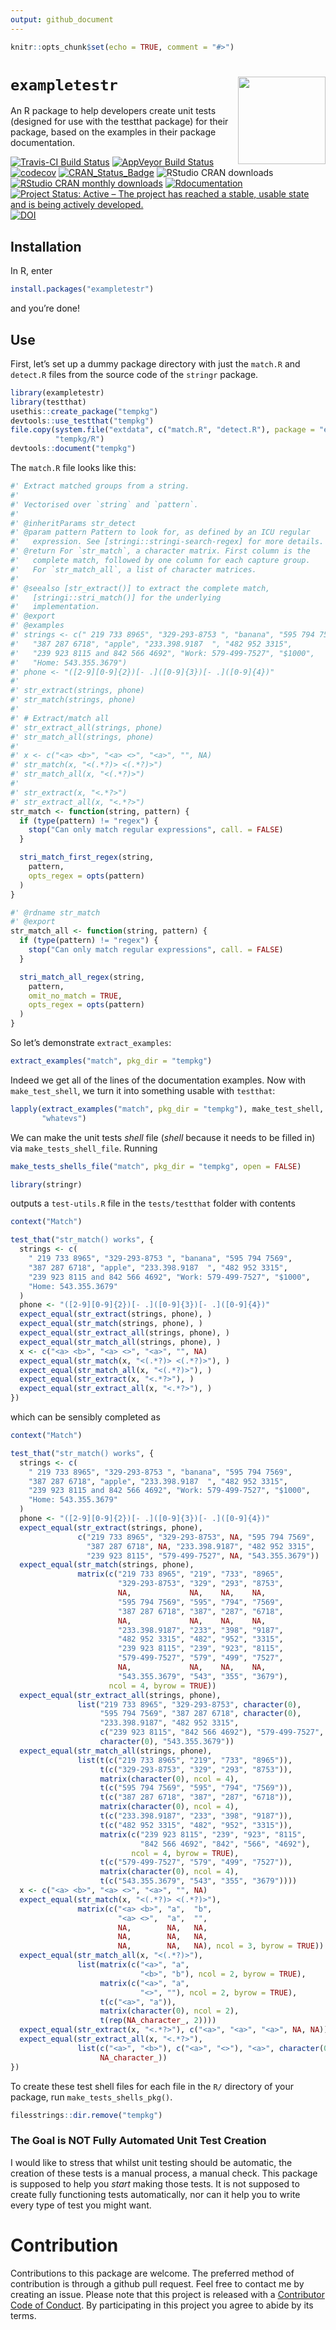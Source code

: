 ```yaml
---
output: github_document
---
```


```r
knitr::opts_chunk$set(echo = TRUE, comment = "#>")
```

# `exampletestr` <img src="man/figures/logo.png" align="right" height=140/>

An R package to help developers create unit tests (designed for use with the testthat package) for their package, based on the examples in their package documentation.

[![Travis-CI Build Status](https://travis-ci.org/rorynolan/exampletestr.svg?branch=master)](https://travis-ci.org/rorynolan/exampletestr)
[![AppVeyor Build Status](https://ci.appveyor.com/api/projects/status/github/rorynolan/exampletestr?branch=master&svg=true)](https://ci.appveyor.com/project/rorynolan/exampletestr)
[![codecov](https://codecov.io/gh/rorynolan/exampletestr/branch/master/graph/badge.svg)](https://codecov.io/gh/rorynolan/exampletestr)
[![CRAN_Status_Badge](http://www.r-pkg.org/badges/version/exampletestr)](https://cran.r-project.org/package=exampletestr)
![RStudio CRAN downloads](http://cranlogs.r-pkg.org/badges/grand-total/exampletestr)
[![RStudio CRAN monthly downloads](http://cranlogs.r-pkg.org/badges/exampletestr)](https://cran.r-project.org/package=exampletestr)
[![Rdocumentation](http://www.rdocumentation.org/badges/version/exampletestr)](http://www.rdocumentation.org/packages/exampletestr)
[![Project Status: Active – The project has reached a stable, usable state and is being actively developed.](http://www.repostatus.org/badges/latest/active.svg)](http://www.repostatus.org/#active)
[![DOI](https://zenodo.org/badge/82205896.svg)](https://zenodo.org/badge/latestdoi/82205896)

## Installation
In R, enter
```r
install.packages("exampletestr")
```
and you're done!

## Use
First, let's set up a dummy package directory with just the `match.R` and `detect.R` files from the source code of the `stringr` package.
```r
library(exampletestr)
library(testthat)
usethis::create_package("tempkg")
devtools::use_testthat("tempkg")
file.copy(system.file("extdata", c("match.R", "detect.R"), package = "exampletestr"), 
          "tempkg/R")
devtools::document("tempkg")
```

The `match.R` file looks like this:
```r
#' Extract matched groups from a string.
#'
#' Vectorised over `string` and `pattern`.
#'
#' @inheritParams str_detect
#' @param pattern Pattern to look for, as defined by an ICU regular
#'   expression. See [stringi::stringi-search-regex] for more details.
#' @return For `str_match`, a character matrix. First column is the
#'   complete match, followed by one column for each capture group.
#'   For `str_match_all`, a list of character matrices.
#'
#' @seealso [str_extract()] to extract the complete match,
#'   [stringi::stri_match()] for the underlying
#'   implementation.
#' @export
#' @examples
#' strings <- c(" 219 733 8965", "329-293-8753 ", "banana", "595 794 7569",
#'   "387 287 6718", "apple", "233.398.9187  ", "482 952 3315",
#'   "239 923 8115 and 842 566 4692", "Work: 579-499-7527", "$1000",
#'   "Home: 543.355.3679")
#' phone <- "([2-9][0-9]{2})[- .]([0-9]{3})[- .]([0-9]{4})"
#'
#' str_extract(strings, phone)
#' str_match(strings, phone)
#'
#' # Extract/match all
#' str_extract_all(strings, phone)
#' str_match_all(strings, phone)
#'
#' x <- c("<a> <b>", "<a> <>", "<a>", "", NA)
#' str_match(x, "<(.*?)> <(.*?)>")
#' str_match_all(x, "<(.*?)>")
#'
#' str_extract(x, "<.*?>")
#' str_extract_all(x, "<.*?>")
str_match <- function(string, pattern) {
  if (type(pattern) != "regex") {
    stop("Can only match regular expressions", call. = FALSE)
  }

  stri_match_first_regex(string,
    pattern,
    opts_regex = opts(pattern)
  )
}

#' @rdname str_match
#' @export
str_match_all <- function(string, pattern) {
  if (type(pattern) != "regex") {
    stop("Can only match regular expressions", call. = FALSE)
  }

  stri_match_all_regex(string,
    pattern,
    omit_no_match = TRUE,
    opts_regex = opts(pattern)
  )
}
```
So let's demonstrate `extract_examples`:
```r
extract_examples("match", pkg_dir = "tempkg")
```

Indeed we get all of the lines of the documentation examples. Now with `make_test_shell`, we turn it into something usable with `testthat`:
```r
lapply(extract_examples("match", pkg_dir = "tempkg"), make_test_shell, 
       "whatevs")
```

We can make the unit tests _shell_ file (_shell_ because it needs to be filled in) via `make_tests_shell_file`. Running 
```r
make_tests_shells_file("match", pkg_dir = "tempkg", open = FALSE)
```
```r
library(stringr)
```
outputs a `test-utils.R` file in the `tests/testthat` folder with contents
```r
context("Match")

test_that("str_match() works", {
  strings <- c(
    " 219 733 8965", "329-293-8753 ", "banana", "595 794 7569",
    "387 287 6718", "apple", "233.398.9187  ", "482 952 3315",
    "239 923 8115 and 842 566 4692", "Work: 579-499-7527", "$1000",
    "Home: 543.355.3679"
  )
  phone <- "([2-9][0-9]{2})[- .]([0-9]{3})[- .]([0-9]{4})"
  expect_equal(str_extract(strings, phone), )
  expect_equal(str_match(strings, phone), )
  expect_equal(str_extract_all(strings, phone), )
  expect_equal(str_match_all(strings, phone), )
  x <- c("<a> <b>", "<a> <>", "<a>", "", NA)
  expect_equal(str_match(x, "<(.*?)> <(.*?)>"), )
  expect_equal(str_match_all(x, "<(.*?)>"), )
  expect_equal(str_extract(x, "<.*?>"), )
  expect_equal(str_extract_all(x, "<.*?>"), )
})
```
which can be sensibly completed as
```r
context("Match")

test_that("str_match() works", {
  strings <- c(
    " 219 733 8965", "329-293-8753 ", "banana", "595 794 7569",
    "387 287 6718", "apple", "233.398.9187  ", "482 952 3315",
    "239 923 8115 and 842 566 4692", "Work: 579-499-7527", "$1000",
    "Home: 543.355.3679"
  )
  phone <- "([2-9][0-9]{2})[- .]([0-9]{3})[- .]([0-9]{4})"
  expect_equal(str_extract(strings, phone), 
               c("219 733 8965", "329-293-8753", NA, "595 794 7569", 
                 "387 287 6718", NA, "233.398.9187", "482 952 3315", 
                 "239 923 8115", "579-499-7527", NA, "543.355.3679"))
  expect_equal(str_match(strings, phone), 
               matrix(c("219 733 8965", "219", "733", "8965",
                        "329-293-8753", "329", "293", "8753",
                        NA,             NA,    NA,    NA,    
                        "595 794 7569", "595", "794", "7569",
                        "387 287 6718", "387", "287", "6718",
                        NA,             NA,    NA,    NA,    
                        "233.398.9187", "233", "398", "9187",
                        "482 952 3315", "482", "952", "3315",
                        "239 923 8115", "239", "923", "8115",
                        "579-499-7527", "579", "499", "7527",
                        NA,             NA,    NA,    NA,    
                        "543.355.3679", "543", "355", "3679"), 
                      ncol = 4, byrow = TRUE))
  expect_equal(str_extract_all(strings, phone), 
               list("219 733 8965", "329-293-8753", character(0), 
                    "595 794 7569", "387 287 6718", character(0),
                    "233.398.9187", "482 952 3315", 
                    c("239 923 8115", "842 566 4692"), "579-499-7527",
                    character(0), "543.355.3679"))
  expect_equal(str_match_all(strings, phone), 
               list(t(c("219 733 8965", "219", "733", "8965")),
                    t(c("329-293-8753", "329", "293", "8753")),
                    matrix(character(0), ncol = 4),
                    t(c("595 794 7569", "595", "794", "7569")),
                    t(c("387 287 6718", "387", "287", "6718")),
                    matrix(character(0), ncol = 4),
                    t(c("233.398.9187", "233", "398", "9187")),
                    t(c("482 952 3315", "482", "952", "3315")),
                    matrix(c("239 923 8115", "239", "923", "8115",
                             "842 566 4692", "842", "566", "4692"),
                           ncol = 4, byrow = TRUE),
                    t(c("579-499-7527", "579", "499", "7527")),
                    matrix(character(0), ncol = 4),
                    t(c("543.355.3679", "543", "355", "3679"))))
  x <- c("<a> <b>", "<a> <>", "<a>", "", NA)
  expect_equal(str_match(x, "<(.*?)> <(.*?)>"),
               matrix(c("<a> <b>", "a",  "b", 
                        "<a> <>",  "a",  "",
                        NA,        NA,   NA,  
                        NA,        NA,   NA,  
                        NA,        NA,   NA), ncol = 3, byrow = TRUE))
  expect_equal(str_match_all(x, "<(.*?)>"), 
               list(matrix(c("<a>", "a", 
                             "<b>", "b"), ncol = 2, byrow = TRUE),
                    matrix(c("<a>", "a", 
                             "<>", ""), ncol = 2, byrow = TRUE),
                    t(c("<a>", "a")),
                    matrix(character(0), ncol = 2),
                    t(rep(NA_character_, 2))))
  expect_equal(str_extract(x, "<.*?>"), c("<a>", "<a>", "<a>", NA, NA))
  expect_equal(str_extract_all(x, "<.*?>"), 
               list(c("<a>", "<b>"), c("<a>", "<>"), "<a>", character(0),
                    NA_character_))
})
```

To create these test shell files for each file in the `R/` directory of your package, run `make_tests_shells_pkg()`.


```r
filesstrings::dir.remove("tempkg")
```

### The Goal is NOT Fully Automated Unit Test Creation
I would like to stress that whilst unit testing should be automatic, the creation of these tests is a manual process, a manual check. This package is supposed to help you *start* making those tests. It is not supposed to create fully functioning tests automatically, nor can it help you to write every type of test you might want.

# Contribution
Contributions to this package are welcome. The preferred method of contribution is through a github pull request. Feel free to contact me by creating an issue. Please note that this project is released with a [Contributor Code of Conduct](CONDUCT.md). By participating in this project you agree to abide by its terms.

